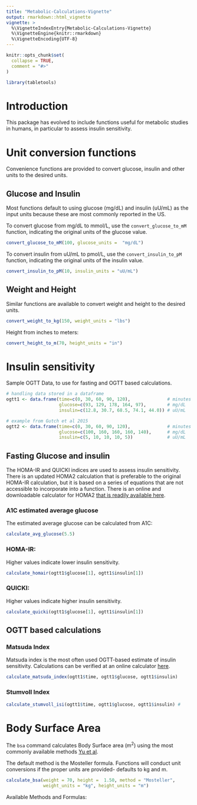 ```yaml
---
title: "Metabolic-Calculations-Vignette"
output: rmarkdown::html_vignette
vignette: >
  %\VignetteIndexEntry{Metabolic-Calculations-Vignette}
  %\VignetteEngine{knitr::rmarkdown}
  %\VignetteEncoding{UTF-8}
---
```


```r
knitr::opts_chunk$set(
  collapse = TRUE,
  comment = "#>"
)
```

```r
library(tabletools)

```

# Introduction

This package has evolved to include functions useful for metabolic studies in humans, in particular to assess insulin sensitivity. 

# Unit conversion functions

Convenience functions are provided to convert glucose, insulin and other units to the desired units. 

## Glucose and Insulin

Most functions default to using glucose (mg/dL) and insulin (uU/mL) as the input units because these are most commonly reported in the US.

To convert glucose from mg/dL to mmol/L, use the `convert_glucose_to_mM` function, indicating the original units of the glucose value. 

```r
convert_glucose_to_mM(100, glucose_units =  "mg/dL")
```

To convert insulin from uU/mL to pmol/L, use the `convert_insulin_to_pM` function, indicating the original units of the insulin value. 

```r
convert_insulin_to_pM(10, insulin_units = "uU/mL")
```

## Weight and Height

Similar functions are available to convert weight and height to the desired units.
```r
convert_weight_to_kg(150, weight_units = "lbs")
```

Height from inches to meters:
```r
convert_height_to_m(70, height_units = "in")
```



# Insulin sensitivity

Sample OGTT Data, to use for fasting and OGTT based calculations. 

```r
# handling data stored in a dataframe
ogtt1 <- data.frame(time=c(0, 30, 60, 90, 120),              # minutes
                    glucose=c(93, 129, 178, 164, 97),        # mg/dL
                    insulin=c(12.8, 30.7, 68.5, 74.1, 44.0)) # uU/mL

# example from Gutch et al 2015
ogtt2 <- data.frame(time=c(0, 30, 60, 90, 120),              # minutes
                    glucose=c(100, 160, 160, 160, 140),      # mg/dL
                    insulin=c(5, 10, 10, 10, 5))             # uU/mL
```



## Fasting Glucose and insulin

The HOMA-IR and QUICKI indices are used to assess insulin sensitivity.
There is an updated HOMA2 calculation that is preferable to the original HOMA-IR calculation, but it is based on a series of equations that are not accessible to incorporate into a function. There is an online and downloadable calculator for HOMA2 [that is readily available here](https://www.rdm.ox.ac.uk/about/our-clinical-facilities-and-units/DTU/software/homa).

### A1C estimated average glucose

The estimated average glucose can be calculated from A1C:
```r
calculate_avg_glucose(5.5)
```


### HOMA-IR: 

Higher values indicate lower insulin sensitivity. 

```r
calculate_homair(ogtt1$glucose[1], ogtt1$insulin[1])
```


### QUICKI:

Higher values indicate higher insulin sensitivity. 


```r
calculate_quicki(ogtt1$glucose[1], ogtt1$insulin[1])
```

## OGTT based calculations

### Matsuda Index

Matsuda index is the most often used OGTT-based estimate of insulin sensitivity. 
Calculations can be verified at an online calculator [here](https://mmatsuda.diabetes-smc.jp/MIndex.html).


```r
calculate_matsuda_index(ogtt1$time, ogtt1$glucose, ogtt1$insulin)
```

### Stumvoll Index

```r
calculate_stumvoll_isi(ogtt1$time, ogtt1$glucose, ogtt1$insulin) #
```

# Body Surface Area  

The `bsa` command calculates Body Surface area (m<sup>2</sup>) using the most commonly available methods [Yu et al](https://pubmed.ncbi.nlm.nih.gov/19900761/). 

The default method is the Mosteller formula. 
Functions will conduct unit conversions if the proper units are provided- defaults to kg and m.
```r
calculate_bsa(weight = 70, height =  1.50, method = "Mosteller",
              weight_units = "kg", height_units = "m")
```


Available Methods and Formulas:  

\begin{equation}
\sqrt{\frac{Ht(cm) \cdot Wt(kg)}{3600}} \tag{Mosteller}
\end{equation}

\begin{equation}
Wt(kg)^{0.425} \cdot Ht(cm)^{0.725} \cdot 0.007184 \tag{DuBois and DuBois}
\end{equation}

\begin{equation}
Wt(kg)^{0.51456} \cdot Ht(cm)^{0.42246} \cdot 0.0235 \tag{Gehan and George}
\end{equation}

\begin{equation}
Wt(kg)^{0.5378} \cdot Ht(cm)^{0.3964} \cdot 0.024265 \tag{Haycock}
\end{equation}

\begin{equation}
71.3989 \cdot Ht(cm)^{0.7437} \cdot Wt(kg)^{0.4040} \div 10000 \tag{Yu}
\end{equation}

\begin{equation}
0.1173 \cdot Wt(kg)^{0.6466} \tag{Livingston}
\end{equation}

\begin{equation}
128.1 \cdot Ht(cm)^{0.60} \cdot Wt(kg)^{0.44} \tag{Tikuisis}
\end{equation}

